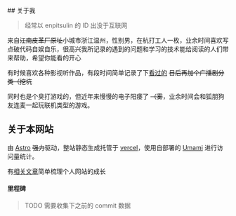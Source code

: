 
<BasicLayout title={SITE_TITLE} description={SITE_DESCRIPTION}>
  <PageTitle title="About" /> 
  <main class="prose">
## 关于我

> 经常以 enpitsulin 的 ID 出没于互联网

来自~~江南皮革厂原址~~小城市浙江温州，性别男，在杭打工人一枚，业余时间喜欢写点破代码自娱自乐，很高兴我所记录的遇到的问题和学习的技术能给阅读的人们带来帮助，希望你能看的开心

有时候喜欢各种影视听作品，有段时间简单记录了下[看过的](https://records.enpitsulin.xyz/) ~~日后再加个广播剧分类（挖坑~~

同时也是个臭打游戏的，但近年来慢慢的电子阳痿了 ~~（雾~~，业余时间会和狐朋狗友连麦一起玩联机类型的游戏。

## 关于本网站

由 [Astro](https://astro.build) ~~强力~~驱动，整站静态生成托管于 [vercel](https://vercel.com)，使用自部署的 [Umami](https://cloud.umami.is/) 进行访问量统计。

有[相关文章](/blog/content-migrate-from-sanity)简单梳理个人网站的成长


#### 里程碑

> TODO 需要收集下之前的 commit 数据

  </main>
</BasicLayout>
